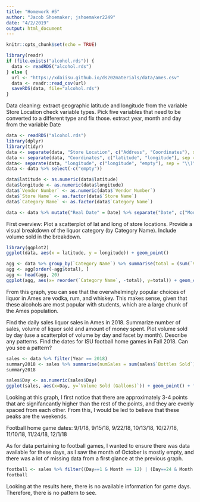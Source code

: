 ```yaml
---
title: "Homework #5"
author: "Jacob Shoemaker; jshoemaker2249"
date: "4/2/2019"
output: html_document
---
```


```r
knitr::opts_chunk$set(echo = TRUE)
```

```r
library(readr)
if (file.exists("alcohol.rds")) {
  data <- readRDS("alcohol.rds")
} else {
  url <- "https://xdaiisu.github.io/ds202materials/data/ames.csv"
  data <- readr::read_csv(url)
  saveRDS(data, file="alcohol.rds")
}
```

Data cleaning:
extract geographic latitude and longitude from the variable Store Location
check variable types. Pick five variables that need to be converted to a different type and fix those.
extract year, month and day from the variable Date
```r
data <- readRDS("alcohol.rds")
library(dplyr)
library(tidyr)
data <- separate(data, "Store Location", c("Address", "Coordinates"), sep = "\\(")
data <- separate(data, "Coordinates", c("latitude", "longitude"), sep = ",")
data<- separate(data, "longitude", c("longitude", "empty"), sep = "\\)")
data <- data %>% select(-c("empty"))
```


```r
data$latitude <- as.numeric(data$latitude)
data$longitude <- as.numeric(data$longitude)
data$`Vendor Number` <- as.numeric(data$`Vendor Number`)
data$`Store Name` <- as.factor(data$`Store Name`)
data$`Category Name` <- as.factor(data$`Category Name`)
```


```r
data <- data %>% mutate("Real Date" = Date) %>% separate("Date", c("Month", "Day", "Year"), sep="/")
```


First overview:
Plot a scatterplot of lat and long of store locations.
Provide a visual breakdown of the liquor category (by Category Name). Include volume sold in the breakdown.

```r
library(ggplot2)
ggplot(data, aes(x = latitude, y = longitude)) + geom_point()
```

```r
agg <- data %>% group_by(`Category Name`) %>% summarise(total = (sum(`Volume Sold (Liters)`)/1000))
agg <- agg[order(-agg$total), ]
agg <- head(agg, 20)
ggplot(agg, aes(x= reorder(`Category Name`, -total), y=total)) + geom_col(fill = "red") + theme(axis.text.x = element_text(angle = 45, hjust = 1)) + xlab("Liquor Category") + ylab("Volume Sold (In Thousands of Liters)") + ggtitle("20 Highest Selling Liquors in Ames")
```


From this graph, you can see that the overwhelmingly popular choices of liquor in Ames are vodka, rum, and whiskey. This makes sense, given that these alcohols are most popular with students, which are a large chunk of the Ames population.


Find the daily sales liquor sales in Ames in 2018. Summarize number of sales, volume of liquor sold and amount of money spent. Plot volume sold by day (use a scatterplot of volume by day and facet by month). Describe any patterns. Find the dates for ISU football home games in Fall 2018. Can you see a pattern?

```r
sales <- data %>% filter(Year == 2018)
summary2018 <- sales %>% summarise(numSales = sum(sales$`Bottles Sold`), volLiquor = sum(sales$`Volume Sold (Gallons)`), amtMoney = sum(sales$`Sale (Dollars)`))
summary2018
```

```r
sales$Day <- as.numeric(sales$Day)
ggplot(sales, aes(x=Day, y=`Volume Sold (Gallons)`)) + geom_point() + facet_wrap(~Month) + scale_x_continuous(breaks=seq(0,30,5)) + xlab("Day of Month") + ylab("Volume Sold (Gallons)") + ggtitle("Breakdown of Liquor Sales by Month")
```


Looking at this graph, I first notice that there are approximately 3-4 points that are signifancantly higher than the rest of the points, and they are evenly spaced from each other. From this, I would be led to believe that these peaks are the weekends.

Football home game dates: 9/1/18, 9/15/18, 9/22/18, 10/13/18, 10/27/18, 11/10/18, 11/24/18, 12/1/18

As for data pertaining to football games, I wanted to ensure there was data available for these days, as I saw the month of October is mostly empty, and there was a lot of missing data from a first glance at the previous graph.
```r
football <- sales %>% filter((Day==1 & Month == 12) | (Day==24 & Month == 11) | (Day==10 & Month == 11) | (Day==27 & Month == 10) | (Day==13 & Month == 10) | (Day==22 & Month == 9) | (Day==15 & Month == 9) | (Day==1 & Month == 9))
football
```


Looking at the results here, there is no available information for game days. Therefore, there is no pattern to see. 